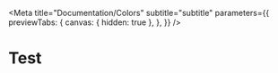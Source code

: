 
<Meta
  title="Documentation/Colors"
  subtitle="subtitle"
  parameters={{
    previewTabs: {
      canvas: { hidden: true },
    },
  }}
/>

# Test